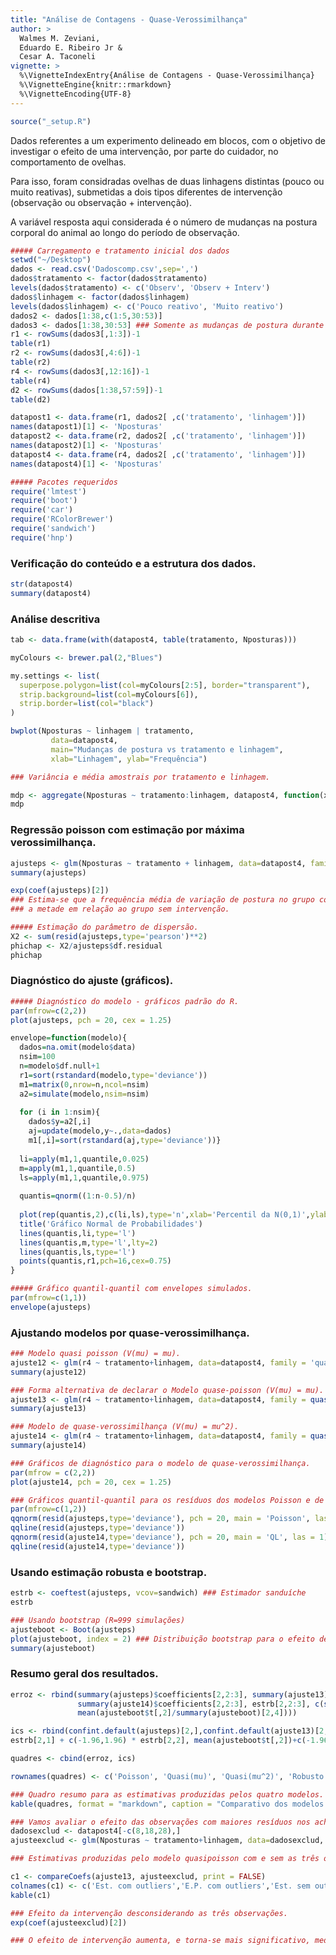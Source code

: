 ```yaml
---
title: "Análise de Contagens - Quase-Verossimilhança"
author: >
  Walmes M. Zeviani,
  Eduardo E. Ribeiro Jr &
  Cesar A. Taconeli
vignette: >
  %\VignetteIndexEntry{Análise de Contagens - Quase-Verossimilhança}
  %\VignetteEngine{knitr::rmarkdown}
  %\VignetteEncoding{UTF-8}
---
```


```r
source("_setup.R")
```

Dados referentes a um experimento delineado em blocos, com o objetivo de 
investigar o efeito de uma intervenção, por parte do cuidador, no 
comportamento de ovelhas. 

Para isso, foram considradas ovelhas de duas 
linhagens distintas (pouco ou muito reativas), submetidas a dois tipos 
diferentes de intervenção (observação ou observação + intervenção).

A variável resposta aqui considerada é o número de mudanças na postura
corporal do animal ao longo do período de observação.


```r
##### Carregamento e tratamento inicial dos dados
setwd("~/Desktop")
dados <- read.csv('Dadoscomp.csv',sep=',')
dados$tratamento <- factor(dados$tratamento)
levels(dados$tratamento) <- c('Observ', 'Observ + Interv')
dados$linhagem <- factor(dados$linhagem)
levels(dados$linhagem) <- c('Pouco reativo', 'Muito reativo')
dados2 <- dados[1:38,c(1:5,30:53)]
dados3 <- dados[1:38,30:53] ### Somente as mudanças de postura durante a intervenção.
r1 <- rowSums(dados3[,1:3])-1
table(r1)
r2 <- rowSums(dados3[,4:6])-1
table(r2)
r4 <- rowSums(dados3[,12:16])-1
table(r4)
d2 <- rowSums(dados[1:38,57:59])-1
table(d2)

datapost1 <- data.frame(r1, dados2[ ,c('tratamento', 'linhagem')])
names(datapost1)[1] <- 'Nposturas'
datapost2 <- data.frame(r2, dados2[ ,c('tratamento', 'linhagem')])
names(datapost2)[1] <- 'Nposturas'
datapost4 <- data.frame(r4, dados2[ ,c('tratamento', 'linhagem')])
names(datapost4)[1] <- 'Nposturas'

##### Pacotes requeridos
require('lmtest')
require('boot')
require('car')
require('RColorBrewer')
require('sandwich')
require('hnp')
```


### Verificação do conteúdo e a estrutura dos dados.

```r
str(datapost4)
summary(datapost4)
```



### Análise descritiva

```r
tab <- data.frame(with(datapost4, table(tratamento, Nposturas)))

myColours <- brewer.pal(2,"Blues")

my.settings <- list(
  superpose.polygon=list(col=myColours[2:5], border="transparent"),
  strip.background=list(col=myColours[6]),
  strip.border=list(col="black")
)

bwplot(Nposturas ~ linhagem | tratamento,
         data=datapost4, 
         main="Mudanças de postura vs tratamento e linhagem", 
         xlab="Linhagem", ylab="Frequência")

### Variância e média amostrais por tratamento e linhagem.

mdp <- aggregate(Nposturas ~ tratamento:linhagem, datapost4, function(x) c(mean = mean(x), var = var(x)))
mdp

```


### Regressão poisson com estimação por máxima verossimilhança.

```r
ajusteps <- glm(Nposturas ~ tratamento + linhagem, data=datapost4, family=poisson)
summary(ajusteps)

exp(coef(ajusteps)[2])
### Estima-se que a frequência média de variação de postura no grupo com intervenção seja aproximadamente
### a metade em relação ao grupo sem intervenção.

##### Estimação do parâmetro de dispersão. 
X2 <- sum(resid(ajusteps,type='pearson')**2)
phichap <- X2/ajusteps$df.residual
phichap
```

### Diagnóstico do ajuste (gráficos).

```r
##### Diagnóstico do modelo - gráficos padrão do R.
par(mfrow=c(2,2))
plot(ajusteps, pch = 20, cex = 1.25)
```

```r
envelope=function(modelo){
  dados=na.omit(modelo$data)
  nsim=100
  n=modelo$df.null+1
  r1=sort(rstandard(modelo,type='deviance'))
  m1=matrix(0,nrow=n,ncol=nsim)
  a2=simulate(modelo,nsim=nsim)
  
  for (i in 1:nsim){
    dados$y=a2[,i]
    aj=update(modelo,y~.,data=dados)
    m1[,i]=sort(rstandard(aj,type='deviance'))}
  
  li=apply(m1,1,quantile,0.025)
  m=apply(m1,1,quantile,0.5)
  ls=apply(m1,1,quantile,0.975)
  
  quantis=qnorm((1:n-0.5)/n)
  
  plot(rep(quantis,2),c(li,ls),type='n',xlab='Percentil da N(0,1)',ylab='Resíduos')
  title('Gráfico Normal de Probabilidades')
  lines(quantis,li,type='l')
  lines(quantis,m,type='l',lty=2)
  lines(quantis,ls,type='l')
  points(quantis,r1,pch=16,cex=0.75)
}

```

```r
##### Gráfico quantil-quantil com envelopes simulados.
par(mfrow=c(1,1))
envelope(ajusteps)
```


### Ajustando modelos por quase-verossimilhança.

```r

### Modelo quasi poisson (V(mu) = mu).
ajuste12 <- glm(r4 ~ tratamento+linhagem, data=datapost4, family = 'quasipoisson')
summary(ajuste12)

### Forma alternativa de declarar o Modelo quase-poisson (V(mu) = mu).
ajuste13 <- glm(r4 ~ tratamento+linhagem, data=datapost4, family = quasi(variance = 'mu', link='log'))
summary(ajuste13)

### Modelo de quase-verossimilhança (V(mu) = mu^2).
ajuste14 <- glm(r4 ~ tratamento+linhagem, data=datapost4, family = quasi(variance = 'mu^2', link='log'))
summary(ajuste14)

### Gráficos de diagnóstico para o modelo de quase-verossimilhança.
par(mfrow = c(2,2))
plot(ajuste14, pch = 20, cex = 1.25)

### Gráficos quantil-quantil para os resíduos dos modelos Poisson e de Quase-Verossimilhança.
par(mfrow=c(1,2))
qqnorm(resid(ajusteps,type='deviance'), pch = 20, main = 'Poisson', las = 1)
qqline(resid(ajusteps,type='deviance'))
qqnorm(resid(ajuste14,type='deviance'), pch = 20, main = 'QL', las = 1)
qqline(resid(ajuste14,type='deviance'))
```


### Usando estimação robusta e bootstrap.

```r

estrb <- coeftest(ajusteps, vcov=sandwich) ### Estimador sanduíche
estrb

### Usando bootstrap (R=999 simulações)
ajusteboot <- Boot(ajusteps)
plot(ajusteboot, index = 2) ### Distribuição bootstrap para o efeito de intervenção.
summary(ajusteboot)


```


### Resumo geral dos resultados.

```r

erroz <- rbind(summary(ajusteps)$coefficients[2,2:3], summary(ajuste13)$coefficients[2,2:3], 
               summary(ajuste14)$coefficients[2,2:3], estrb[2,2:3], c(summary(ajusteboot)[2,4],
               mean(ajusteboot$t[,2]/summary(ajusteboot)[2,4])))

ics <- rbind(confint.default(ajusteps)[2,],confint.default(ajuste13)[2,], confint.default(ajuste14)[2,], 
estrb[2,1] + c(-1.96,1.96) * estrb[2,2], mean(ajusteboot$t[,2])+c(-1.96,1.96)*summary(ajusteboot)[2,4]) 

quadres <- cbind(erroz, ics)

rownames(quadres) <- c('Poisson', 'Quasi(mu)', 'Quasi(mu^2)', 'Robusto (sanduiche)', 'Bootstrap')

### Quadro resumo para as estimativas produzidas pelos quatro modelos.
kable(quadres, format = "markdown", caption = "Comparativo dos modelos ajustados")

### Vamos avaliar o efeito das observações com maiores resíduos nos achados do modelo
dadosexclud <- datapost4[-c(8,18,28),]
ajusteexclud <- glm(Nposturas ~ tratamento+linhagem, data=dadosexclud, family = quasi(variance = 'mu', link='log'))

### Estimativas produzidas pelo modelo quasipoisson com e sem as três observações.

c1 <- compareCoefs(ajuste13, ajusteexclud, print = FALSE)
colnames(c1) <- c('Est. com outliers','E.P. com outliers','Est. sem outliers','E.P. sem outliers')
kable(c1)

### Efeito da intervenção desconsiderando as três observações.
exp(coef(ajusteexclud)[2])

### O efeito de intervenção aumenta, e torna-se mais significativo, mediante exclusão dos outliers.

```` 


